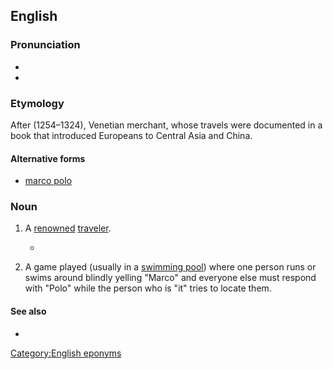 ==English==
{{wikipedia|dab=Marco Polo (disambiguation)}}

===Pronunciation===
* {{IPA|/mɑrkoʊ poʊloʊ/|lang=en}}
* {{audio|en-us-marco polo.ogg|Audio (US)|lang=en}}

===Etymology===
After {{w|lang=en|Marco Polo}} (1254–1324), Venetian merchant, whose travels were documented in a book that introduced Europeans to Central Asia and China.

====Alternative forms====
* {{sense|game}} [[marco polo]]

===Noun===
{{en-noun|~}}

# {{lb|en|countable}} A [[renowned]] [[traveler]].
#* {{quote-book
|year=2004
|author=Ross E. Dunn
|title=The adventures of Ibn Battuta, a Muslim traveler of the fourteenth century
|chapter=1
|url=http://books.google.com/books?id=Js8qHFVw2gEC&pg=PA5&dq=the-Marco-Polo-of
|isbn=
|page=5
|passage=Ibn Battuta has inevitably been compared with him and has usually taken second prize as "the '''Marco Polo''' of the Muslim world" or "the Marco Polo of the tropics"}}
# {{lb|en|uncountable|games}} A game played (usually in a [[swimming pool]]) where one person runs or swims around blindly yelling "Marco" and everyone else must respond with "Polo" while the person who is "it" tries to locate them. 

====See also====
* {{pedia|lang=en|Marco Polo (game)}}

[[Category:English eponyms]]